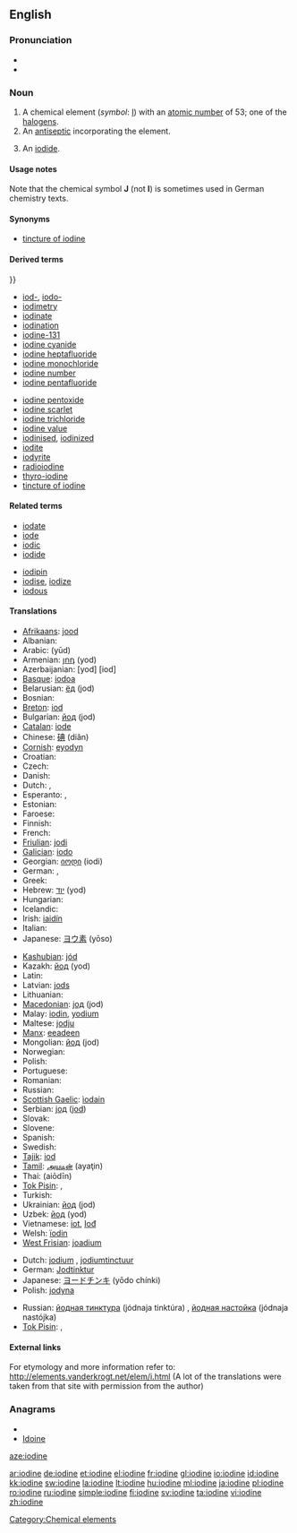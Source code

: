 ==English==

{{elements|I|tellurium|Te|xenon|Xe}}

===Pronunciation===
* {{audio|en-us-iodine.ogg|Audio (US)}}
* {{rfap|UK English|UK}}

===Noun===
{{en-noun|-|s}}
{{wikipedia}}

# A chemical element (''symbol'': [[I]]) with an [[atomic number]] of 53; one of the [[halogen]]s.
# An [[antiseptic]] incorporating the element.
# {{countable|uncountable|obsolete}} An [[iodide]].

====Usage notes====
Note that the chemical symbol '''J''' (not '''I''') is sometimes used in German chemistry texts.

====Synonyms====
* {{sense|antiseptic}} [[tincture of iodine]]

====Derived terms====
{{rel-top|terms derived from ''iodine (noun)''}}}}
* [[iod-]], [[iodo-]]
* [[iodimetry]]
* [[iodinate]]
* [[iodination]]
* [[iodine-131]]
* [[iodine cyanide]]
* [[iodine heptafluoride]]
* [[iodine monochloride]]
* [[iodine number]]
* [[iodine pentafluoride]]
{{rel-mid}}
* [[iodine pentoxide]]
* [[iodine scarlet]]
* [[iodine trichloride]]
* [[iodine value]]
* [[iodinised]], [[iodinized]]
* [[iodite]]
* [[iodyrite]]
* [[radioiodine]]
* [[thyro-iodine]]
* [[tincture of iodine]]
{{rel-bottom}}

====Related terms====
{{rel-top|terms related to ''iodine (noun)''}}
* [[iodate]]
* [[iode]]
* [[iodic]]
* [[iodide]]
{{rel-mid}}
* [[iodipin]]
* [[iodise]], [[iodize]]
* [[iodous]]
{{rel-bottom}}

====Translations====
{{trans-top|element}}
* [[Afrikaans]]: [[jood]]
* Albanian: {{t-|sq|jod|xs=Albanian}}
* Arabic: {{Arab|[[يود]]}} (yūd) {{m}}
* Armenian: [[յոդ]] (yod)
* Azerbaijanian: [yod] [iod]
* [[Basque]]: [[iodoa]]
* Belarusian: [[ёд]] (jod) {{m}}
* Bosnian: {{t-|bs|jod}}
* [[Breton]]: [[iod]] {{m}}
* Bulgarian: [[йод]] (jod) {{m}}
* [[Catalan]]: [[iode]]
* Chinese: [[碘]] (diǎn)
* [[Cornish]]: [[eyodyn]]
* Croatian: {{t+|hr|jod}}
* Czech: {{t+|cs|jód|m}}
* Danish: {{t-|da|jod}}
* Dutch: {{t+|nl|jood|n}}, {{t+|nl|jodium|n}}
* Esperanto: {{t-|eo|jodo|xs=Esperanto}},  {{t-|eo|iodo|xs=Esperanto}}
* Estonian: {{t-|et|jood}}
* Faroese: {{t-|fo|jod|xs=Faroese}}
* Finnish: {{t+|fi|jodi}}
* French: {{t+|fr|iode|m}}
* [[Friulian]]: [[jodi]]
* [[Galician]]: [[iodo]]
* Georgian: [[იოდი]] (iodi)
* German: {{t+|de|Iod|n}}, {{t+|de|Jod|n}}
* Greek: {{t+|el|ιώδιο|n|tr=iódio}}
* Hebrew: [[יוד]] (yod)
* Hungarian: {{t+|hu|jód}}
* Icelandic: {{t+|is|joð}}
* Irish: [[iaidín]]
* Italian: {{t+|it|iodio|m}}
* Japanese: [[ヨウ素]] (yōso)
{{trans-mid}}
* [[Kashubian]]: [[jód]]
* Kazakh: [[йод]] (yod)
* Latin: {{t+|la|iodium}}
* Latvian: [[jods]]
* Lithuanian: {{t+|lt|jodas|xs=Lithuanian}}
* [[Macedonian]]: [[jод]] (jod) {{m}}
* Malay: [[iodin]], [[yodium]]
* Maltese: [[jodju]]
* [[Manx]]: [[eeadeen]]
* Mongolian: [[йод]] (jod)
* Norwegian: {{t+|no|jod}}
* Polish: {{t+|pl|jod|m}}
* Portuguese: {{t+|pt|iodo}}
* Romanian: {{t+|ro|iod|n}}
* Russian: {{t+|ru|йод|m|tr=jod}}
* [[Scottish Gaelic]]: [[ìodain]]
* Serbian: [[jод]] ([[jod]]) {{m}}
* Slovak: {{t-|sk|jód|m}}
* Slovene: {{t+|sl|jod}}
* Spanish: {{t+|es|yodo|m}}
* Swedish: {{t+|sv|jod|c}}
* [[Tajik]]: [[iod]]
* [[Tamil]]: [[அயடின்]] (ayaţin)
* Thai: {{Thai|[[ไอโอดีน]]}} (aiōdīn)
* [[Tok Pisin]]: {{t-|tpi|aiadin|xs=Tok Pisin}},  {{t-|tpi|yot|xs=Tok Pisin}}
* Turkish: {{t+|tr|iyot}}
* Ukrainian: [[йод]] (jod) {{m}}
* Uzbek: [[йод]] (yod)
* Vietnamese: [[iot]], [[Iođ]]
* Welsh: [[ïodin]]
* [[West Frisian]]: [[joadium]]
{{trans-bottom}}

{{trans-top|antiseptic}}
* Dutch: [[jodium]] {{n}}, [[jodiumtinctuur]] {{m}}
* German: [[Jodtinktur]] {{f}}
* Japanese: [[ヨードチンキ]] (yōdo chínki)
* Polish: [[jodyna]] {{f}}
{{trans-mid}}
* Russian: [[йодная тинктура]] (jódnaja tinktúra) {{f}}, [[йодная настойка]] (jódnaja nastójka) {{f}}
* [[Tok Pisin]]: {{t-|tpi|aiadin|xs=Tok Pisin}},  {{t-|tpi|yot|xs=Tok Pisin}}
{{trans-bottom}}

====External links====
For etymology and more information refer to:
http://elements.vanderkrogt.net/elem/i.html
(A lot of the translations were taken from that site with permission from the author)

===Anagrams===
* {{alphagram|deiino}}
* [[Idoine#English|Idoine]]

[[Category:Chemical elements]]

[[aze:iodine]]

[[ar:iodine]]
[[de:iodine]]
[[et:iodine]]
[[el:iodine]]
[[fr:iodine]]
[[gl:iodine]]
[[io:iodine]]
[[id:iodine]]
[[kk:iodine]]
[[sw:iodine]]
[[la:iodine]]
[[lt:iodine]]
[[hu:iodine]]
[[ml:iodine]]
[[ja:iodine]]
[[pl:iodine]]
[[ro:iodine]]
[[ru:iodine]]
[[simple:iodine]]
[[fi:iodine]]
[[sv:iodine]]
[[ta:iodine]]
[[vi:iodine]]
[[zh:iodine]]